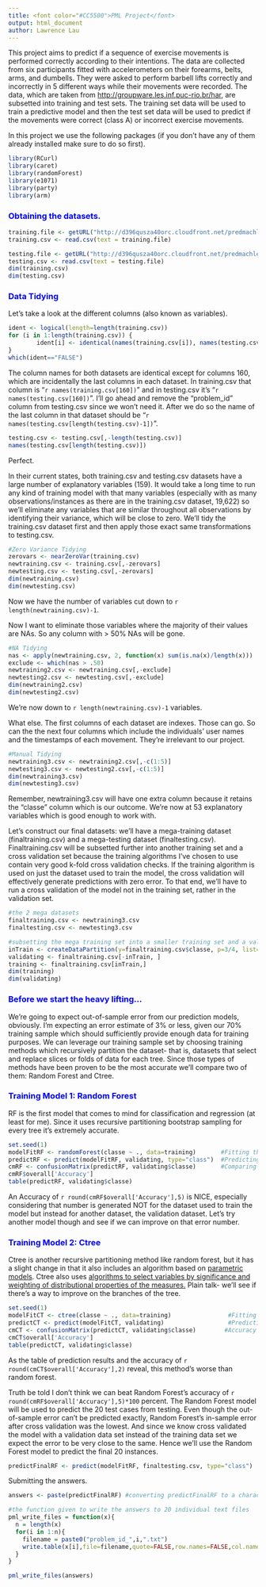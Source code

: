 ```yaml
---
title: <font color="#CC5500">PML Project</font>
output: html_document
author: Lawrence Lau
---
```


This project aims to predict if a sequence of exercise movements is performed correctly according to their intentions. The data are collected from six participants fitted with accelerometers on their forearms, belts, arms, and dumbells.  They were asked to perform barbell lifts correctly and incorrectly in 5 different ways while their movements were recorded.  The data, which are taken from <http://groupware.les.inf.puc-rio.br/har>, are subsetted into training and test sets.  The training set data will be used to train a predictive model and then the test set data will be used to predict if the movements were correct (class A) or incorrect exercise movements.  

In this project we use the following packages (if you don't have any of them already installed make sure to do so first).
```r
library(RCurl)
library(caret)
library(randomForest)
library(e1071)
library(party)
library(arm)
```

### <font color=blue> Obtaining the datasets. </font>
```r
training.file <- getURL("http://d396qusza40orc.cloudfront.net/predmachlearn/pml-training.csv")
training.csv <- read.csv(text = training.file)

testing.file <- getURL("http://d396qusza40orc.cloudfront.net/predmachlearn/pml-testing.csv")
testing.csv <- read.csv(text = testing.file)
dim(training.csv)
dim(testing.csv)
```

### <font color=blue> Data Tidying </font>
Let's take a look at the different columns (also known as variables).
```r
ident <- logical(length=length(training.csv))
for (i in 1:length(training.csv)) {
        ident[i] <- identical(names(training.csv[i]), names(testing.csv[i])) 
}
which(ident=="FALSE")
```
The column names for both datasets are identical except for columns 160, which are incidentally the last columns in each dataset.  In training.csv that column is "`r names(training.csv[160])`" and in testing.csv it's "`r names(testing.csv[160])`". I'll go ahead and remove the "problem_id" column from testing.csv since we won't need it. After we do so the name of the last column in that dataset should be "`r names(testing.csv[length(testing.csv)-1])`".

```r
testing.csv <- testing.csv[,-length(testing.csv)]
names(testing.csv[length(testing.csv)])
```
Perfect.

In their current states, both training.csv and testing.csv datasets have a large number of explanatory variables (159).  It would take a long time to run any kind of training model with that many variables (especially with as many observations/instances as there are in the training.csv dataset, 19,622) so we'll eliminate any variables that are similar throughout all observations by identifying their variance, which will be close to zero. We'll tidy the training.csv dataset first and then apply those exact same transformations to testing.csv.
```r
#Zero Variance Tidying
zerovars <- nearZeroVar(training.csv)
newtraining.csv <- training.csv[,-zerovars]
newtesting.csv <- testing.csv[,-zerovars]
dim(newtraining.csv)
dim(newtesting.csv)
```
Now we have the number of variables cut down to `r length(newtraining.csv)-1`.

Now I want to eliminate those variables where the majority of their values are NAs.  So any column with > 50% NAs will be gone.
```r
#NA Tidying
nas <- apply(newtraining.csv, 2, function(x) sum(is.na(x)/length(x)))
exclude <- which(nas > .50)
newtraining2.csv <- newtraining.csv[,-exclude]
newtesting2.csv <- newtesting.csv[,-exclude]
dim(newtraining2.csv)
dim(newtesting2.csv)
```
We're now down to `r length(newtraining.csv)-1` variables.

What else.  The first columns of each dataset are indexes.  Those can go.  So can the the next four columns which include the individuals' user names and the timestamps of each movement.  They're irrelevant to our project. 
```r
#Manual Tidying
newtraining3.csv <- newtraining2.csv[,-c(1:5)]
newtesting3.csv <- newtesting2.csv[,-c(1:5)]
dim(newtraining3.csv)
dim(newtesting3.csv)
```
Remember, newtraining3.csv will have one extra column because it retains the "classe" column which is our outcome.  We're now at 53 explanatory variables which is good enough to work with.  

Let's construct our final datasets:  we'll have a mega-training dataset (finaltraining.csv) and a mega-testing dataset (finaltesting.csv).  Finaltraining.csv will be subsetted further into another training set and a cross validation set because the training algorithms I've chosen to use contain very good k-fold cross validation checks.  If the training algorithm is used on just the dataset used to train the model, the cross validation will effectively generate predictions with zero error.  To that end, we'll have to run a cross validation of the model not in the training set, rather in the validation set.  
```r
#the 2 mega datasets
finaltraining.csv <- newtraining3.csv
finaltesting.csv <- newtesting3.csv

#subsetting the mega training set into a smaller training set and a validation set 
inTrain <- createDataPartition(y=finaltraining.csv$classe, p=3/4, list=FALSE)
validating <- finaltraining.csv[-inTrain, ]
training <- finaltraining.csv[inTrain,]
dim(training)
dim(validating)
```

### <font color=blue> Before we start the heavy lifting... </font>
We're going to expect out-of-sample error from our prediction models, obviously.  I'm expecting an error estimate of 3% or less, given our 70% training sample which should sufficiently provide enough data for training purposes.  We can leverage our training sample set by choosing training methods which recursively partition the dataset-  that is, datasets that select and replace slices or folds of data for each tree.  Since those types of methods have been proven to be the most accurate we'll compare two of them:  Random Forest and Ctree.  

### <font color=blue> Training Model 1: Random Forest </font>
RF is the first model that comes to mind for classification and regression (at least for me).  Since it uses recursive partitioning bootstrap sampling for every tree it's extremely accurate.  
```r
set.seed(1)
modelFitRF <- randomForest(classe ~ ., data=training)       #Fitting the model
predictRF <- predict(modelFitRF, validating, type="class")  #Predicting using our trained model
cmRF <- confusionMatrix(predictRF, validating$classe)       #Comparing the results to discover accuracy
cmRF$overall['Accuracy']
table(predictRF, validating$classe)
```
An Accuracy of `r round(cmRF$overall['Accuracy'],5)` is NICE, especially considering that number is generated NOT for the dataset used to train the model but instead for another dataset, the validation dataset.  Let's try another model though and see if we can improve on that error number.

### <font color=blue> Training Model 2: Ctree </font>
Ctree is another recursive partitioning method like random forest, but it has a slight change in that it also includes an algorithm based on [parametric models](http://cran.r-project.org/web/packages/party/index.html). Ctree also uses [algorithms to select variables by significance and weighting of distributional properties of the measures.](http://cran.r-project.org/web/packages/partykit/vignettes/ctree.pdf) Plain talk-  we'll see if there's a way to improve on the branches of the tree.   
```r
set.seed(1)
modelFitCT <- ctree(classe ~ ., data=training)                #Fitting the model
predictCT <- predict(modelFitCT, validating)                  #Prediction 
cmCT <- confusionMatrix(predictCT, validating$classe)        #Accuracy
cmCT$overall['Accuracy']
table(predictCT, validating$classe)
```
As the table of prediction results and the accuracy of `r round(cmCT$overall['Accuracy'],2)` reveal, this method's worse than random forest.  

Truth be told I don't think we can beat Random Forest's accuracy of `r round(cmRF$overall['Accuracy'],5)*100` percent.  The Random Forest model will be used to predict the 20 test cases from testing.  Even though the out-of-sample error can't be predicted exactly, Random Forest's in-sample error after cross validation was the lowest.  And since we know cross validated the model with a validation data set instead of the training data set we expect the error to be very close to the same.  Hence we'll use the Random Forest model to predict the final 20 instances.
```r
predictFinalRF <- predict(modelFitRF, finaltesting.csv, type="class")
```

Submitting the answers.
```r
answers <- paste(predictFinalRF) #converting predictFinalRF to a character vector

#the function given to write the answers to 20 individual text files
pml_write_files = function(x){
  n = length(x)
  for(i in 1:n){
    filename = paste0("problem_id_",i,".txt")
    write.table(x[i],file=filename,quote=FALSE,row.names=FALSE,col.names=FALSE)
  }
}

pml_write_files(answers)
```

